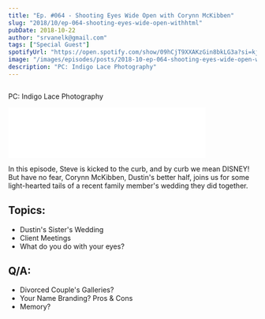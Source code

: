 ```yaml
---
title: "Ep. #064 - Shooting Eyes Wide Open with Corynn McKibben"
slug: "2018/10/ep-064-shooting-eyes-wide-open-withhtml"
pubDate: 2018-10-22
author: "srvanelk@gmail.com"
tags: ["Special Guest"]
spotifyUrl: "https://open.spotify.com/show/09hCjT9XXAKzGin8bkLG3a?si=kjRZvQ1JTb6Ov3HVzSSlWA"
image: "/images/episodes/posts/2018-10-ep-064-shooting-eyes-wide-open-withhtml/dustincorynn.webp"
description: "PC: Indigo Lace Photography"
---
```


<figure>
  <img src="/images/episodes/posts/2018-10-ep-064-shooting-eyes-wide-open-withhtml/dustincorynn.webp" alt="" />
</figure>

PC: Indigo Lace Photography

<iframe class="embedly-embed" src="//cdn.embedly.com/widgets/media.html?src=https%3A%2F%2Fanchor.fm%2Fweddingphotohangover%2Fembed%2Fepisodes%2FEp--064---Shooting-Eyes-Wide-Open-with-Corynn-McKibben-e2f0jl&url=https%3A%2F%2Fanchor.fm%2Fweddingphotohangover%2Fepisodes%2FEp--064---Shooting-Eyes-Wide-Open-with-Corynn-McKibben-e2f0jl&image=https%3A%2F%2Fd3t3ozftmdmh3i.cloudfront.net%2Fproduction%2Fpodcast_uploaded_episode400%2F805714%2F805714-1540186759919-5a6ecd81734a9.jpg&key=61d05c9d54e8455ea7a9677c366be814&type=text%2Fhtml&schema=anchor&wmode=opaque" width="400" height="102" scrolling="no" frameborder="0" allow="autoplay; fullscreen" allowfullscreen="true"></iframe>

In this episode, Steve is kicked to the curb, and by curb we mean DISNEY! But have no fear, Corynn McKibben, Dustin's better half, joins us for some light-hearted tails of a recent family member's wedding they did together.

## Topics:  
- Dustin's Sister's Wedding  
- Client Meetings  
- What do you do with your eyes?

## Q/A:  
- Divorced Couple's Galleries?  
- Your Name Branding? Pros & Cons  
- Memory?
